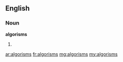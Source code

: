 ==English==

===Noun===
'''algorisms'''

# {{plural of|[[algorism]]}}

[[ar:algorisms]]
[[fr:algorisms]]
[[mg:algorisms]]
[[my:algorisms]]